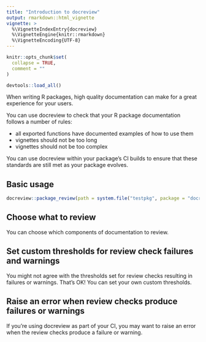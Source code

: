 ```yaml
---
title: "Introduction to docreview"
output: rmarkdown::html_vignette
vignette: >
  %\VignetteIndexEntry{docreview}
  %\VignetteEngine{knitr::rmarkdown}
  %\VignetteEncoding{UTF-8}
---
```


```r
knitr::opts_chunk$set(
  collapse = TRUE,
  comment = ""
)
```

```r
devtools::load_all()
```

When writing R packages, high quality documentation can make for a great experience for your users.  

You can use docreview to check that your R package documentation follows a number of rules:

* all exported functions have documented examples of how to use them
* vignettes should not be too long
* vignettes should not be too complex

You can use docreview within your package's CI builds to ensure that these standards are still met as your package evolves.

## Basic usage
```r
docreview::package_review(path = system.file("testpkg", package = "docreview"))
```
 
## Choose what to review

You can choose which components of documentation to review.

## Set custom thresholds for review check failures and warnings

You might not agree with the thresholds set for review checks resulting in failures or warnings.  That's OK!  You can set your own custom thresholds.

## Raise an error when review checks produce failures or warnings

If you're using docreview as part of your CI, you may want to raise an error when the review checks produce a failure or warning.

